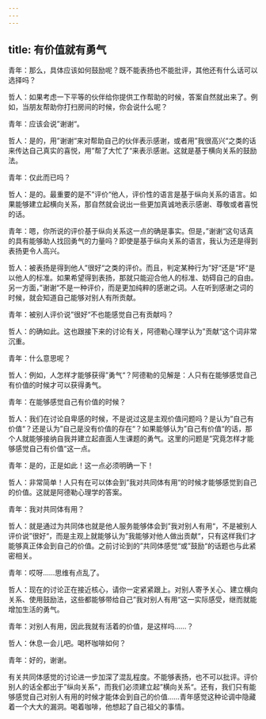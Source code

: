 ```yaml
---
---
---
```

title: 有价值就有勇气
---

青年：那么，具体应该如何鼓励呢？既不能表扬也不能批评，其他还有什么话可以选择吗？

哲人：如果考虑一下平等的伙伴给你提供工作帮助的时候，答案自然就出来了。例如，当朋友帮助你打扫房间的时候，你会说什么呢？

青年：应该会说”谢谢“。

哲人：是的，用”谢谢“来对帮助自己的伙伴表示感谢，或者用”我很高兴“之类的话来传达自己真实的喜悦，用”帮了大忙了“来表示感谢。这就是基于横向关系的鼓励法。

青年：仅此而已吗？

哲人：是的。最重要的是不”评价“他人，评价性的语言是基于纵向关系的语言。如果能够建立起横向关系，那自然就会说出一些更加真诚地表示感谢、尊敬或者喜悦的话。

青年：嗯，你所说的评价基于纵向关系这一点的确是事实。但是，”谢谢“这句话真的具有能够助人找回勇气的力量吗？即使是基于纵向关系的语言，我认为还是得到表扬更令人高兴。

哲人：被表扬是得到他人”很好“之类的评价。而且，判定某种行为”好“还是”坏“是以他人的标准。如果希望得到表扬，那就只能迎合他人的标准、妨碍自己的自由。另一方面，”谢谢“不是一种评价，而是更加纯粹的感谢之词。人在听到感谢之词的时候，就会知道自己能够对别人有所贡献。

青年：被别人评价说”很好“不也能感觉自己有贡献吗？

哲人：的确如此。这也跟接下来的讨论有关，阿德勒心理学认为”贡献“这个词非常沉重。

青年：什么意思呢？

哲人：例如，人怎样才能够获得”勇气“？阿德勒的见解是：人只有在能够感觉自己有价值的时候才可以获得勇气。

青年：在能够感觉自己有价值的时候？

哲人：我们在讨论自卑感的时候，不是说过这是主观价值问题吗？是认为”自己有价值“？还是认为”自己是没有价值的存在“？如果能够认为”自己有价值“的话，那个人就能够接纳自我并建立起直面人生课题的勇气。这里的问题是”究竟怎样才能够感觉自己有价值“这一点。

青年：是的，正是如此！这一点必须明确一下！

哲人：非常简单！人只有在可以体会到”我对共同体有用“的时候才能够感觉到自己的价值。这就是阿德勒心理学的答案。

青年：我对共同体有用？

哲人：就是通过为共同体也就是他人服务能够体会到”我对别人有用“，不是被别人评价说”很好“，而是主观上就能够认为”我能够对他人做出贡献“，只有这样我们才能够真正体会到自己的价值。之前讨论到的”共同体感觉“或”鼓励“的话题也与此紧密相关。

青年：哎呀……思维有点乱了。

哲人：现在的讨论正在接近核心，请你一定紧紧跟上。对别人寄予关心、建立横向关系、使用鼓励法，这些都能够带给自己”我对别人有用“这一实际感受，继而就能增加生活的勇气。

青年：对别人有用，因此我就有活着的价值，是这样吗……？

哲人：休息一会儿吧。喝杯咖啡如何？

青年：好的，谢谢。

有关共同体感觉的讨论进一步加深了混乱程度。不能够表扬，也不可以批评。评价别人的话全都出于”纵向关系“，而我们必须建立起”横向关系“。还有，我们只有能够感觉自己对别人有用的时候才能体会到自己的价值……青年感觉这种论调中隐藏着一个大大的漏洞。喝着咖啡，他想起了自己祖父的事情。